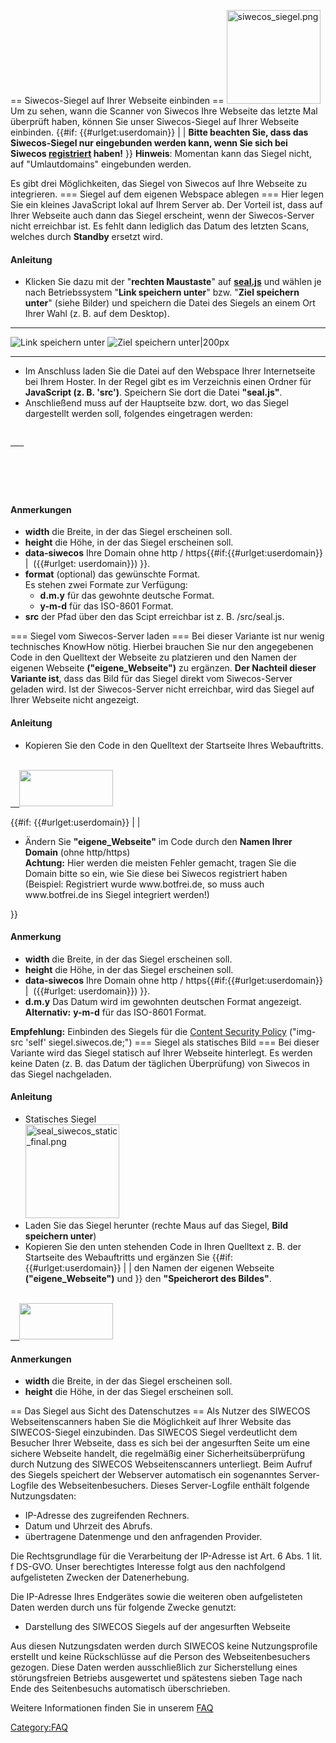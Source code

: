 <!--
#########################################################
-
-
-->== Siwecos-Siegel auf Ihrer Webseite einbinden ==<!--
-
-
#########################################################
-->
[[File:siwecos_siegel.png|left|150px]] Um zu sehen, wann die Scanner von Siwecos Ihre Webseite das letzte Mal überprüft haben, können Sie unser Siwecos-Siegel auf Ihrer Webseite einbinden.
{{#if: {{#urlget:userdomain}} | |
'''Bitte beachten Sie, dass das Siwecos-Siegel nur eingebunden werden kann, wenn Sie sich bei Siwecos [https://siwecos.de/app/#/register registriert] haben!'''
}}
'''Hinweis''': Momentan kann das Siegel nicht, auf "Umlautdomains" eingebunden werden.

Es gibt drei Möglichkeiten, das Siegel von Siwecos auf Ihre Webseite zu integrieren.
<!--
#########################################################
-
-
-->=== Siegel auf dem eigenen Webspace ablegen ===<!--
-
-
#########################################################
-->
Hier legen Sie ein kleines JavaScript lokal auf Ihrem Server ab. Der Vorteil ist, dass auf Ihrer Webseite auch dann das Siegel erscheint, wenn der Siwecos-Server nicht erreichbar ist. Es fehlt dann lediglich das Datum des letzten Scans, welches durch '''Standby''' ersetzt wird.

==== Anleitung ====

* Klicken Sie dazu mit der "'''rechten Maustaste'''" auf '''[https://siwecos.de/plugins/content/sealoftrust/seal.js seal.js]''' und wählen je nach Betriebssystem "'''Link speichern unter'''" bzw. "'''Ziel speichern unter'''" (siehe Bilder) und speichern die Datei des Siegels an einem Ort Ihrer Wahl (z. B. auf dem Desktop).
-----
[[File:kontextmenue_speichern.png|left|Link speichern unter]] [[File:kontext_menue_speichern2.png|Ziel speichern unter|200px]]
-----
* Im Anschluss laden Sie die Datei auf den Webspace Ihrer Internetseite bei Ihrem Hoster. In der Regel gibt es im Verzeichnis einen Ordner für '''JavaScript (z. B. 'src')'''. Speichern Sie dort die Datei '''"seal.js"'''.<br />
* Anschließend muss auf der Hauptseite bzw. dort, wo das Siegel dargestellt werden soll, folgendes eingetragen werden:
 <a href="https&#58;//siwecos.de/scanned-by-siwecos/?data-siwecos={{#urlget:userdomain|eigene_Webseite}}">
    <svg width="150" height="58" id="siwecos-seal" data-format="d.m.y"/>
    <script src="Pfad zum seal.js"></script>
 </a>

==== Anmerkungen ====

*'''width''' die Breite, in der das Siegel erscheinen soll.
*'''height''' die Höhe, in der das Siegel erscheinen soll.
*'''data-siwecos''' Ihre Domain ohne http / https{{#if:{{#urlget:userdomain}} | &nbsp;({{#urlget: userdomain}}) }}.
*'''format''' (optional) das gewünschte Format.<br />Es stehen zwei Formate zur Verfügung:
**'''d.m.y''' für das gewohnte deutsche Format.
**'''y-m-d''' für das ISO-8601 Format.
*'''src''' der Pfad über den das Scipt erreichbar ist z. B. /src/seal.js.
<!--
#########################################################
-
-
-->=== Siegel vom Siwecos-Server laden ===<!--
-
-
#########################################################
-->
Bei dieser Variante ist nur wenig technisches KnowHow nötig. Hierbei brauchen Sie nur den angegebenen Code in den Quelltext der Webseite zu platzieren und den Namen der eigenen Webseite '''("eigene_Webseite")''' zu ergänzen. '''Der Nachteil dieser Variante ist''', dass das Bild für das Siegel direkt vom Siwecos-Server geladen wird. Ist der Siwecos-Server nicht erreichbar, wird das Siegel auf Ihrer Webseite nicht angezeigt.

==== Anleitung ====

* Kopieren Sie den Code in den Quelltext der Startseite Ihres Webauftritts.
 <a href="https&#58;//siwecos.de/scanned-by-siwecos/?data-siwecos={{#urlget:userdomain|eigene_Webseite}}">
   <img width="150" height="58" src="http&#58;//siegel.siwecos.de/{{#urlget:userdomain|eigene_Webseite}}/d.m.y.svg">
 </a>

{{#if: {{#urlget:userdomain}} | |
* Ändern Sie '''"eigene_Webseite"''' im Code durch den '''Namen Ihrer Domain''' (ohne http/https)<br />'''Achtung:''' Hier werden die meisten Fehler gemacht, tragen Sie die Domain bitte so ein, wie Sie diese bei Siwecos registriert haben (Beispiel: Registriert wurde www.botfrei.de, so muss auch www.botfrei.de ins Siegel integriert werden!)
}}

==== Anmerkung ====

*'''width''' die Breite, in der das Siegel erscheinen soll.
*'''height''' die Höhe, in der das Siegel erscheinen soll.
*'''data-siwecos''' Ihre Domain ohne http / https{{#if:{{#urlget:userdomain}} | &nbsp;({{#urlget: userdomain}}) }}.
*'''d.m.y''' Das Datum wird im gewohnten deutschen Format angezeigt.<br />'''Alternativ:''' '''y-m-d''' für das ISO-8601 Format.

'''Empfehlung:''' Einbinden des Siegels für die [[Content-Security-Policy-Schwachstelle/DE|Content Security Policy]] ("img-src 'self' siegel.siwecos.de;")
<!--
#########################################################
-
-
-->=== Siegel als statisches Bild ===<!--
-
-
#########################################################
-->
Bei dieser Variante wird das Siegel statisch auf Ihrer Webseite hinterlegt. Es werden keine Daten (z. B. das Datum der täglichen Überprüfung) von Siwecos in das Siegel nachgeladen.

==== Anleitung ====

* Statisches Siegel<br />[[File:seal_siwecos_static_final.png|150px]]
* Laden Sie das Siegel herunter (rechte Maus auf das Siegel, '''Bild speichern unter''')
* Kopieren Sie den unten stehenden Code in Ihren Quelltext z. B. der Startseite des Webauftritts und ergänzen Sie {{#if: {{#urlget:userdomain}} | | den Namen der eigenen Webseite '''("eigene_Webseite")''' und }} den '''"Speicherort des Bildes"'''.
 <a href="https&#58;//siwecos.de/scanned-by-siwecos/?data-siwecos={{#urlget:userdomain|eigene_Webseite}}">
   <img width="150" height="58" src="Speicherort des Bildes/seal_siwecos_static_final.png">
 </a>

==== Anmerkungen ====

*'''width''' die Breite, in der das Siegel erscheinen soll.
*'''height''' die Höhe, in der das Siegel erscheinen soll.
<!--
#########################################################
-
-
-->== Das Siegel aus Sicht des Datenschutzes ==<!--
-
-
#########################################################
-->
Als Nutzer des SIWECOS Webseitenscanners haben Sie die Möglichkeit auf Ihrer Website das SIWECOS-Siegel einzubinden. Das SIWECOS Siegel verdeutlicht dem Besucher Ihrer Webseite, dass es sich bei der angesurften Seite um eine sichere Webseite handelt, die regelmäßig einer Sicherheitsüberprüfung durch Nutzung des SIWECOS Webseitenscanners unterliegt. Beim Aufruf des Siegels speichert der Webserver automatisch ein sogenanntes Server-Logfile des Webseitenbesuchers. Dieses Server-Logfile enthält folgende Nutzungsdaten:

* IP-Adresse des zugreifenden Rechners.
* Datum und Uhrzeit des Abrufs.
* übertragene Datenmenge und den anfragenden Provider.

Die Rechtsgrundlage für die Verarbeitung der IP-Adresse ist Art. 6 Abs. 1 lit. f DS-GVO. Unser berechtigtes Interesse folgt aus den nachfolgend aufgelisteten Zwecken der Datenerhebung.

Die IP-Adresse Ihres Endgerätes sowie die weiteren oben aufgelisteten Daten werden durch uns für folgende Zwecke genutzt:

* Darstellung des SIWECOS Siegels auf der angesurften Webseite

Aus diesen Nutzungsdaten werden durch SIWECOS keine Nutzungsprofile erstellt und keine Rückschlüsse auf die Person des Webseitenbesuchers gezogen. Diese Daten werden ausschließlich zur Sicherstellung eines störungsfreien Betriebs ausgewertet und spätestens sieben Tage nach Ende des Seitenbesuchs automatisch überschrieben.

Weitere Informationen finden Sie in unserem [[Fragen_und_Antworten/DE | FAQ]]

[[Category:FAQ]]
